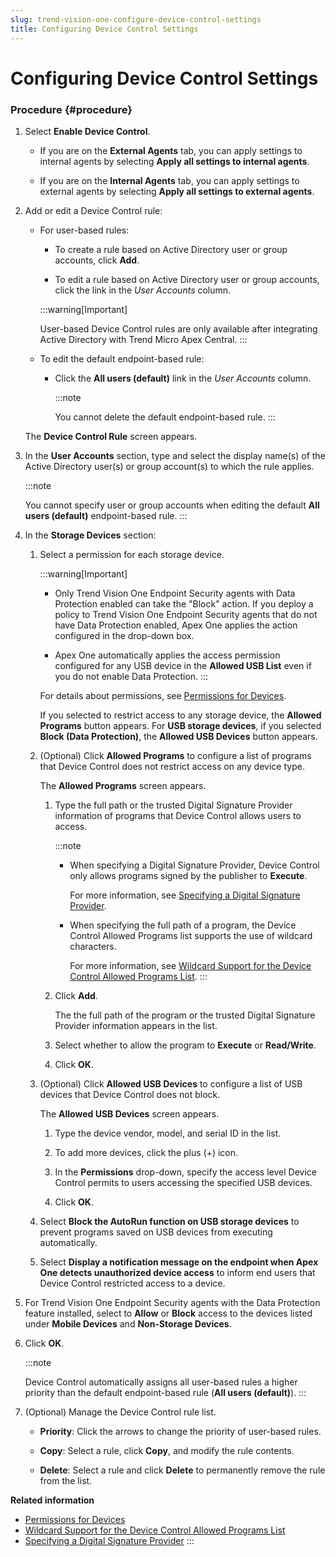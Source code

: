 ```yaml
---
slug: trend-vision-one-configure-device-control-settings
title: Configuring Device Control Settings
---
```

# Configuring Device Control Settings

### Procedure {#procedure}

1.  Select **Enable Device Control**.

    - If you are on the **External Agents** tab, you can apply settings to internal agents by selecting **Apply all settings to internal agents**.

    - If you are on the **Internal Agents** tab, you can apply settings to external agents by selecting **Apply all settings to external agents**.

2.  Add or edit a Device Control rule:

    - For user-based rules:

      - To create a rule based on Active Directory user or group accounts, click **Add**.

      - To edit a rule based on Active Directory user or group accounts, click the link in the *User Accounts* column.

      :::warning[Important]

      User-based Device Control rules are only available after integrating Active Directory with Trend Micro Apex Central.
      :::

    - To edit the default endpoint-based rule:

      - Click the **All users (default)** link in the *User Accounts* column.

        :::note

        You cannot delete the default endpoint-based rule.
        :::

    The **Device Control Rule** screen appears.

3.  In the **User Accounts** section, type and select the display name(s) of the Active Directory user(s) or group account(s) to which the rule applies.

    :::note

    You cannot specify user or group accounts when editing the default **All users (default)** endpoint-based rule.
    :::

4.  In the **Storage Devices** section:

    1.  Select a permission for each storage device.

        :::warning[Important]

        - Only Trend Vision One Endpoint Security agents with Data Protection enabled can take the "Block" action. If you deploy a policy to Trend Vision One Endpoint Security agents that do not have Data Protection enabled, Apex One applies the action configured in the drop-down box.

        - Apex One automatically applies the access permission configured for any USB device in the **Allowed USB List** even if you do not enable Data Protection.
        :::

        For details about permissions, see [Permissions for Devices](permissions-for-devices.mdx).

        If you selected to restrict access to any storage device, the **Allowed Programs** button appears. For **USB storage devices**, if you selected **Block (Data Protection)**, the **Allowed USB Devices** button appears.

    2.  (Optional) Click **Allowed Programs** to configure a list of programs that Device Control does not restrict access on any device type.

        The **Allowed Programs** screen appears.

        1.  Type the full path or the trusted Digital Signature Provider information of programs that Device Control allows users to access.

            :::note

            - When specifying a Digital Signature Provider, Device Control only allows programs signed by the publisher to **Execute**.

              For more information, see [Specifying a Digital Signature Provider](digital-signature-provider.mdx).

            - When specifying the full path of a program, the Device Control Allowed Programs list supports the use of wildcard characters.

              For more information, see [Wildcard Support for the Device Control Allowed Programs List](wildcard-support-dc.mdx).
            :::

        2.  Click **Add**.

            The the full path of the program or the trusted Digital Signature Provider information appears in the list.

        3.  Select whether to allow the program to **Execute** or **Read/Write**.

        4.  Click **OK**.

    3.  (Optional) Click **Allowed USB Devices** to configure a list of USB devices that Device Control does not block.

        The **Allowed USB Devices** screen appears.

        1.  Type the device vendor, model, and serial ID in the list.

        2.  To add more devices, click the plus (+) icon.

        3.  In the **Permissions** drop-down, specify the access level Device Control permits to users accessing the specified USB devices.

        4.  Click **OK**.

    4.  Select **Block the AutoRun function on USB storage devices** to prevent programs saved on USB devices from executing automatically.

    5.  Select **Display a notification message on the endpoint when Apex One detects unauthorized device access** to inform end users that Device Control restricted access to a device.

5.  For Trend Vision One Endpoint Security agents with the Data Protection feature installed, select to **Allow** or **Block** access to the devices listed under **Mobile Devices** and **Non-Storage Devices**.

6.  Click **OK**.

    :::note

    Device Control automatically assigns all user-based rules a higher priority than the default endpoint-based rule (**All users (default)**).
    :::

7.  (Optional) Manage the Device Control rule list.

    - **Priority**: Click the arrows to change the priority of user-based rules.

    - **Copy**: Select a rule, click **Copy**, and modify the rule contents.

    - **Delete**: Select a rule and click **Delete** to permanently remove the rule from the list.

**Related information**

- [Permissions for Devices](permissions-for-devices.mdx)
- [Wildcard Support for the Device Control Allowed Programs List](wildcard-support-dc.mdx)
- [Specifying a Digital Signature Provider](digital-signature-provider.mdx)
:::
